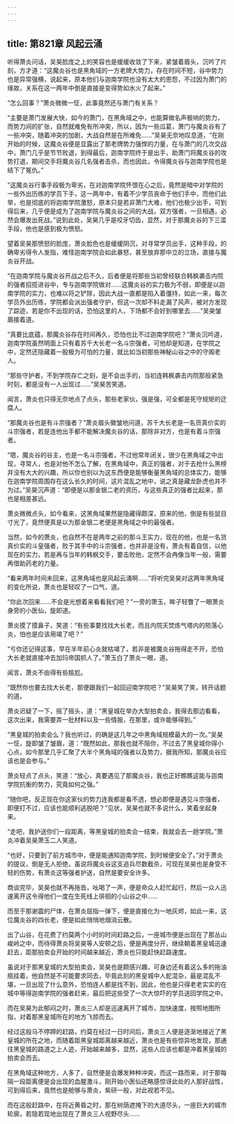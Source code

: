```yaml
---
---
---
```

title: 第821章 风起云涌
---



听得萧炎问话，吴昊脸庞之上的笑容也是缓缓收敛了下来，紧皱着眉头，沉吟了片刻，方才道：“这魔炎谷也是黑角域的一方老牌大势力，存在时间不短，谷中势力也是异常强横，说起来，原本他们与迦南学院也没有太大的恩怨，不过因为萧门的缘故，关系在这一两年中倒是直接是变得势如水火了起来。”

“怎么回事？”萧炎微微一怔，此事竟然还与萧门有关系？

“主要是萧门发展大快，如今的萧门，在黑角域之中，也能算做名声极响的势力，而势力间的扩张，自然就难免有所冲突，所以，因为一些瓜葛，萧门与魔炎谷有了一些冲突，随着冲突的加剧，大战自然是在所难免……”吴昊无奈地叹息道，“在刚开始的时候，这魔炎谷便是显露出了那老牌势力强悍的力量，在与萧门的几次交战中，萧门几乎是节节败退，到得最后，迦南学院终于是出手，助萧门将魔炎谷的攻势打退，期间交手将魔炎谷几名强者击杀，而也因此，令得魔炎谷与迦南学院也是结下了冤仇。”

“这魔炎谷行事手段极为卑劣，在对迦南学院怀恨在心之后，竟然是暗中对学院的一些外出历练的学员下手，这一两年中，有着不少学员丧命于他们手中，而他们此举，也是彻底的将迦南学院激怒，原本只是若非萧门大难，他们也极少出手，可到得后来，几乎便是成为了迦南学院与魔炎谷之间的大战，双方强者，一旦相遇，必然会爆发出死战。”说到此处，吴昊几乎是咬牙切齿，显然，对于那魔炎谷的下三滥手段，他也是感到极为愤怒。

望着吴昊那愤怒的脸庞，萧炎脸色也是缓缓阴沉，对寻常学员出手，这种手段，的确卑劣得令人发指，难怪迦南学院会如此暴怒，甚至放弃那中立的立场，直接与魔炎谷开战。

“在迦南学院与魔炎谷开战之后不久，后者便是将那些当初曾经联合韩枫袭击内院的强者招揽进谷中，专与迦南学院做对……这魔炎谷的实力极为不弱，即便是以迦南学院的实力，也难以将之铲除，因此大战一直都是陷入着僵持，如此一来，每次学员外出历练，学院都会派出强者守护，但这一次却不料走漏了风声，被对方发现了踪迹，若是你不出现的话，恐怕这里的人，下场都不会好到哪里去……”吴昊皱眉接着道。

“真要比底蕴，那魔炎谷存在时间再久，恐怕也比不过迦南学院吧？”萧炎沉吟道，迦南学院虽然明面上只有着苏千大长老一名斗宗强者，可他却是知道，在学院之中，定然还隐藏着一股极为可怕的力量，就比如当初那些神秘山谷之中的守阁老人。

“那些守护者，不到学院存亡之刻，是不会出手的，当初连韩枫袭击内院那般紧急时刻，都是没有一人出现过……”吴昊苦笑道。

闻言，萧炎也只得无奈地点了点头，那些老家伙，强是强，可全都是死守规矩的迂腐人。

“那魔炎谷也是有斗宗强者？”萧炎眉头徽皱地问道，苏千大长老是一名货真价实的斗宗强者，若是连他出手都不能解决魔炎谷的话，那除非对方，也是有着斗宗强者。

“嗯，魔炎谷的谷主，也是一名斗宗强者，不过他常年闭关，很少在黑角域之中出现，寻常人，也是对他不怎么了解，在黑角域中，真正的强者，对于去抢什么黑榜并没有大大的兴趣，所以你也别以为这东西便是能够衡量黑角域的总体实力，能够在迦南学院周围存在这么长久的时间，这片混乱之地中，说之真是藏龙卧虎也并不为过。”吴昊沉声道：“即便是以那金银二老的资历，与这些真正的强者比起来，那也是相差甚远。

萧炎微微点头，如今看来，这黑角域果然是隐藏得颇深，原来的他，倒是有些鼠目寸光了，竟然便真是以为那金银二老便是黑角域之中的最强者。

当然，如今的萧炎，也自然不在是两年之前的那斗王实力，现在的他，也是一名货真价实的斗皇强者，败于其手中的斗宗强者，也并非是没有，萧炎有着自信，以他现在的实力，若是再与当年的韩枫交手，要击败他，定然不会冉像当年一般，需要再借助药老的力量。

“看来两年时间未回来，这黑角域也是风起云涌啊……”将听完吴昊对这两年黑角域的变化所说，萧炎也是轻叹了一口气，道。

“你此次回来……不会是光想着来看看我们吧？”一旁的萧玉，眸子轻瞥了一眼萧炎身旁的小医仙，旋即道。

萧炎摸了摸鼻子，笑道：“有些事要找找大长老，而且内院天焚炼气塔内的陨落心炎，怕也是应该用竭了吧？”

“亏你还记得这事，早在半年前心炎就枯竭了，若非是被魔炎谷拖得走不开，恐怕大长老就直接冲去加玛帝国抓人了。”萧玉白了萧炎一眼，道。

闻言，萧炎不由得有些尴尬。

“既然你也要去找大长老，那便跟我们一起回迎南学院吧？”吴昊笑了笑，转开话题的道。

萧炎迟疑了一下，摇了摇头，道：“黑皇城在举办大型拍卖会，我得去那边看看，这次出来，我需要弄一批材料以及一些情报，在那里，或许能够得到。”

“黑皇城的拍卖会么？我也听过，的确是这几年之中黑角域规模最大的一次。”吴昊一怔，旋即皱了皱眉，道：“既然如此，那我也就不阻你，不过去了黑皇城你得小心点，如今那里几乎汇聚了大半个黑角域的强者以及势力，据我所知，那魔炎谷应该也是会参与。”

萧炎轻点了点头，笑道：“放心，真要遇见了那魔炎谷，我也正好瞧瞧这能与迦南学院抗衡的势力，究竟如何之强。”

“随你吧，反正现在你这家伙的势力连我都是看不透，想必即便是遇见斗宗强者，即便打不过，应该也能顺利逃脱吧？”见状，吴昊也就不多说什么，笑着坐起身来。

“走吧，我护送你们一段距离，等黑皇城的拍卖会一结束，我就会去一趟学院。”萧炎冲着吴昊萧玉二人笑道。

“也好，只要到了前方城市中，便是能通知迦南学院，到时候便安全了。”对于萧炎的提议，倒是无人拒绝，虽说将魔炎谷这支追兵尽数截杀，可现在吴昊也是身受不轻的伤势，有萧炎这等强者护送，自然是要安全许多。

商谈完毕，吴昊也就不再拖沓，吆喝了一声，便是命众人赶忙起行，然后一众人迅速离开这令得他们一度在生死线上徘徊的小山谷之中……

而至于那谢震的尸体，在萧炎屈指一弹下，便是直接化为一地灰烬，如此一来，这位魔炎谷的四长老，便是如此悄悄地烟消云散。

出了山谷，在花费了约莫两个小时的时间赶路之后，一座城市便是出现在了那丛山峻岭之中，而待得萧炎将吴昊等人安顿之后，便是再度分开，继续朝着黑皇城迅速赶去，距那拍卖会开始的时间越来越近，萧炎也只能赶快赶路速度。

虽说对于那黑皇城的大型拍卖会，吴昊也是颇感兴趣，可身边还有着这么多的拖油瓶挂着，他自然是不可能要求同去，毕竟此刻的黑皇城中人蛇混杂，最是混乱不堪，一旦出现了什么意外，恐怕连人都是找不到，因此，他也是只得老老实实的在城中等得迦南学院的强者赶来，最后把这些受了一次大惊吓的学员送回学院之中。

而在吴昊为此郁闷之时，萧炎三人却是迅速离开了城市，加快速度，按照地图所指，对着那黑皇城所在的地方飞掠而去。

经过这般马不停蹄的赶路，约莫在经过一日时间后，萧炎三人便是逐渐地接近了黑皇城的所在之地，而随着距黑皇城距离越来越近，萧炎也是有些惊异地发现，那通往黑皇城的路道之上人迹，开始越来越多，显然，这些人应该也都是冲着黑皇城的拍卖会而去。

在黑角域这种地方，人多了，自然便是会爆发种种冲突，而这一路而来，对于那每隔一段距离便是会出现的血腥激斗，刚开始小医仙还略感惊讶此处的人那好战性，可到得后来，竟然也是舱够与萧炎，紫研一般，对此视若不见。

而在这般赶路中，在将近黄昏之时，那在树荫遮掩下的大道尽头，一座巨大的城市轮廓，若隐若现地出现在了萧炎三人视野尽头……